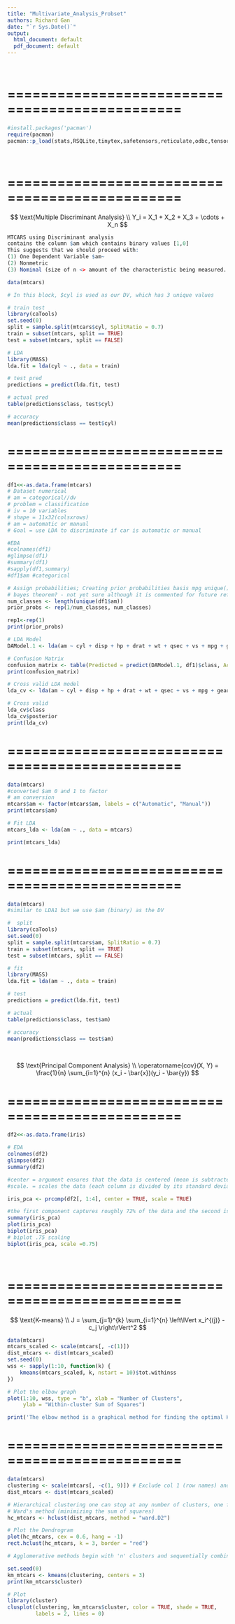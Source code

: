 ---
title: "Multivariate_Analysis_Probset"
authors: Richard Gan 
date: "`r Sys.Date()`"
output:
  html_document: default
  pdf_document: default
---

<br>

# ===============================================
```{r,warning = FALSE,message = FALSE,pkg}
#install.packages('pacman')
require(pacman)
pacman::p_load(stats,RSQLite,tinytex,safetensors,reticulate,odbc,tensorflow,tidyverse,quantmod,psych,pastecs,olsrr,stargazer,ggfortify,caTools,car,MASS,corrplot,performance,flexdashboard,tidymodels,dplyr,ggplot2,tidyr,sparklyr,purrrlyr,GGally,openxlsx,YieldCurve,quantmod,odbc,getPass)
```

<br>

# ===============================================

$$
\text{Multiple Discriminant Analysis} \\
Y_i = X_1 + X_2 + X_3 + \cdots + X_n
$$
```{r variable selection, eval = FALSE}
MTCARS using Discriminant analysis
contains the column $am which contains binary values [1,0]
This suggests that we should proceed with:
(1) One Dependent Variable $am~
(2) Nonmetric
(3) Nominal (size of n <> amount of the characteristic being measured.
```

```{r,LDA}
data(mtcars)

# In this block, $cyl is used as our DV, which has 3 unique values

# train test
library(caTools)
set.seed(0)
split = sample.split(mtcars$cyl, SplitRatio = 0.7)
train = subset(mtcars, split == TRUE)
test = subset(mtcars, split == FALSE)

# LDA 
library(MASS)
lda.fit = lda(cyl ~ ., data = train)

# test pred
predictions = predict(lda.fit, test)

# actual pred
table(predictions$class, test$cyl)

# accuracy
mean(predictions$class == test$cyl)
```

# ===============================================

```{r, LDA1}
df1<<-as.data.frame(mtcars)
# Dataset numerical
# am = categorical//dv
# problem = classification
# iv = 10 variables
# shape = 11x32(colsxrows) 
# am = automatic or manual
# Goal = use LDA to discriminate if car is automatic or manual

#EDA
#colnames(df1)
#glimpse(df1)
#summary(df1) 
#sapply(df1,summary) 
#df1$am #categorical

# Assign probabilities; Creating prior probabilities basis mpg unique()
# bayes theorem? - not yet sure although it is commented for future reference/improvements
num_classes <- length(unique(df1$am))
prior_probs <- rep(1/num_classes, num_classes)

rep1<-rep(1)
print(prior_probs)

# LDA Model 
DAModel.1 <- lda(am ~ cyl + disp + hp + drat + wt + qsec + vs + mpg + gear + carb, data = df1, prior = prior_probs)

# Confusion Matrix
confusion_matrix <- table(Predicted = predict(DAModel.1, df1)$class, Actual = df1$am)
print(confusion_matrix)

# Cross valid LDA model
lda_cv <- lda(am ~ cyl + disp + hp + drat + wt + qsec + vs + mpg + gear + carb, data = df1, prior = prior_probs, CV = TRUE) 

# Cross valid
lda_cv$class 
lda_cv$posterior
print(lda_cv)


```


# ===============================================

```{r, LDA2}
data(mtcars)
#converted $am 0 and 1 to factor
# am conversion
mtcars$am <- factor(mtcars$am, labels = c("Automatic", "Manual"))
print(mtcars$am)

# Fit LDA
mtcars_lda <- lda(am ~ ., data = mtcars)

print(mtcars_lda)

```

# ===============================================

```{r, LDA3}
data(mtcars)
#similar to LDA1 but we use $am (binary) as the DV

#  split 
library(caTools)
set.seed(0)
split = sample.split(mtcars$am, SplitRatio = 0.7)
train = subset(mtcars, split == TRUE)
test = subset(mtcars, split == FALSE)

# fit
library(MASS)
lda.fit = lda(am ~ ., data = train)

# test 
predictions = predict(lda.fit, test)

# actual
table(predictions$class, test$am)

# accuracy
mean(predictions$class == test$am)
```


<br>


$$
\text{Principal Component Analysis} \\
\operatorname{cov}(X, Y) = \frac{1}{n} \sum_{i=1}^{n} (x_i - \bar{x})(y_i - \bar{y})
$$

# ===============================================

```{r,PCA}
df2<<-as.data.frame(iris)

# EDA
colnames(df2)
glimpse(df2)
summary(df2) 

#center = argument ensures that the data is centered (mean is subtracted from each column)
#scale. = scales the data (each column is divided by its standard deviation)

iris_pca <- prcomp(df2[, 1:4], center = TRUE, scale = TRUE)

#the first component captures roughly 72% of the data and the second is 22% for the second, and so on. Derived from summary() proportion of variance
summary(iris_pca)
plot(iris_pca)
biplot(iris_pca)
# biplot .75 scaling
biplot(iris_pca, scale =0.75)
```



<br>


# ===============================================

$$
\text{K-means} \\
J = \sum_{j=1}^{k} \sum_{i=1}^{n} \left\lVert x_i^{(j)} - c_j \right\rVert^2
$$


```{r Elbow}
data(mtcars)
mtcars_scaled <- scale(mtcars[, -c(1)])
dist_mtcars <- dist(mtcars_scaled)
set.seed(0)
wss <- sapply(1:10, function(k) {
    kmeans(mtcars_scaled, k, nstart = 10)$tot.withinss
})

# Plot the elbow graph
plot(1:10, wss, type = "b", xlab = "Number of Clusters",
     ylab = "Within-cluster Sum of Squares")

print('The elbow method is a graphical method for finding the optimal K value in a k-means clustering algorithm. The elbow graph shows the within-cluster-sum-of-square (WCSS) values on the y-axis corresponding to the different values of K (on the x-axis). The optimal K value is the point at which the graph forms an elbow')

```

# ===============================================

```{r Dendogram, Agglomerative, and Hierarchical Clustering (AHC)}
data(mtcars)
clustering <- scale(mtcars[, -c(1, 9)]) # Exclude col 1 (row names) and 9 (am)
dist_mtcars <- dist(mtcars_scaled)

# Hierarchical clustering one can stop at any number of clusters, one find appropriate by interpreting the dendrogram
# Ward's method (minimizing the sum of squares)
hc_mtcars <- hclust(dist_mtcars, method = "ward.D2")

# Plot the Dendrogram
plot(hc_mtcars, cex = 0.6, hang = -1)
rect.hclust(hc_mtcars, k = 3, border = "red")

# Agglomerative methods begin with 'n' clusters and sequentially combine similar clusters until only one cluster is obtained

set.seed(0)
km_mtcars <- kmeans(clustering, centers = 3)
print(km_mtcars$cluster)

# Plot
library(cluster)
clusplot(clustering, km_mtcars$cluster, color = TRUE, shade = TRUE,
         labels = 2, lines = 0)


```


